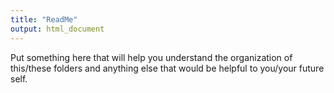 ---
title: "ReadMe"
output: html_document
---

Put something here that will help you understand the organization of this/these folders and anything else that would be helpful to you/your future self.
